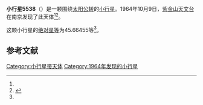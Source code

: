 {{Infobox planet
| bgcolour = #FFFFC0
| name = 5538 Luichewoo
| symbol = 
| image = 
| caption = 
| discovery = yes
| discovery_ref = 
| discoverer = [[紫金山天文台|紫金山天文台]]
| discovery_site = [[南京|南京]] 
| discovered = 1964年10月9日
| designations = yes
| mp_name = 
| named_after = 
| alt_names = 1964 TU2/ 1983 CP4 / 1985 XO
| mp_category = [[主带小行星|主带小行星]]
| orbit_ref = <ref name="a">[http://ssd.jpl.nasa.gov/sbdb.cgi?sstr=5538 5538 Luichewoo] {{Wayback|url=http://ssd.jpl.nasa.gov/sbdb.cgi?sstr=5538 |date=20140817081649 }}，小行星數據庫瀏覽器（JPL Small-Body Database Browser）－[[美国国家航空航天局|美国国家航空航天局]]喷气推进实验室</ref>
| epoch = 2456400.5 (2013年4月18日更新)
| aphelion = {{convert|2.6712882|AU|km|3|abbr=on|lk=out}}
| perihelion = {{convert|1.9074872|AU|km|3|abbr=on}}
| semimajor = {{convert|2.2893877|AU|km|3|abbr=on}}
| eccentricity = 0.1668134
| period = 1265.253198 [[日|日]]<br />3.46[[儒略年|儒略年]]
| avg_speed = 
| inclination = 5.22657
| asc_node = 335.45095
| mean_anomaly = 
| arg_peri = 45.66455
| satellites = 
| physical_characteristics = yes
| dimensions = 
| mass = 
| density = 
| surface_grav = 
| escape_velocity = 
| sidereal_day = 
| axial_tilt = 
| pole_ecliptic_lat = 
| pole_ecliptic_lon = 
| albedo = 
| temperatures= 
| temp_name1 = 
| mean_temp_1 = 
| max_temp_1 = 
| temp_name2 = 
| max_temp_2 = 
| spectral_type = 
| abs_magnitude = 45.66455
}}

'''小行星5538'''（{{lang-en|5538 Luichewoo}}）是一颗围绕[[太阳|太阳]][[公转|公转]]的[[小行星|小行星]]。1964年10月9日，[[紫金山天文台|紫金山天文台]]在南京发现了此天体<ref name="a" /><ref>{{cite news|title=小行星列表|url=http://cfa-www.harvard.edu/iau/lists/NumberedMPs.txt|accessdate=2013-07-08|newspaper=哈佛大学|archive-date=2008-05-17|archive-url=https://web.archive.org/web/20080517010638/http://cfa-www.harvard.edu/iau/lists/NumberedMPs.txt|dead-url=no}}</ref>。

这颗小行星的[[绝对星等|绝对星等]]为45.66455等<ref name="a" />。

==参考文献==
{{reflist}}
{{Minor Planet Number|[[小行星5537|小行星5537]]|[[小行星5539|小行星5539]]}}

{{小天体}}

[[Category:小行星带天体|Category:小行星带天体]]
[[Category:1964年发现的小行星|Category:1964年发现的小行星]]

{{asteroid-stub}}